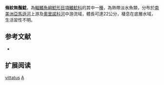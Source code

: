 {{Speciesbox
| name = 條紋無鬚鯰
| image = 
| image_width = 250px
| status = NE
| status_system = IUCN3.1
| genus = Ageneiosus
| species = vittatus
| authority = [[Steindachner|Steindachner]], 1908
| synonyms = 
}}
'''條紋無鬚鯰'''，為[[輻鰭魚綱|輻鰭魚綱]][[鯰形目|鯰形目]][[項鰭鯰科|項鰭鯰科]]的其中一[[種|種]]，為熱帶淡水魚類，分布於[[南美洲|南美洲]][[亞馬遜河|亞馬遜河]]上游及[[奧里諾科河|奧里諾科河]]中游流域，體長可達22公分，棲息在底層水域，生活習性不明。
==参考文献==
*{{FishBase_species|genus=Ageneiosus|species=vittatus|year=2015|month=4}}

== 扩展阅读 ==
{{refbegin}}
{{wikispecies-inline|Ageneiosus vittatus|條紋無鬚鯰}}
{{refend}}
{{Taxonbar|from=Q5494918}}

[[Category:無鬚鯰屬|vittatus]]
[[Category:1908年描述的魚類|A]]